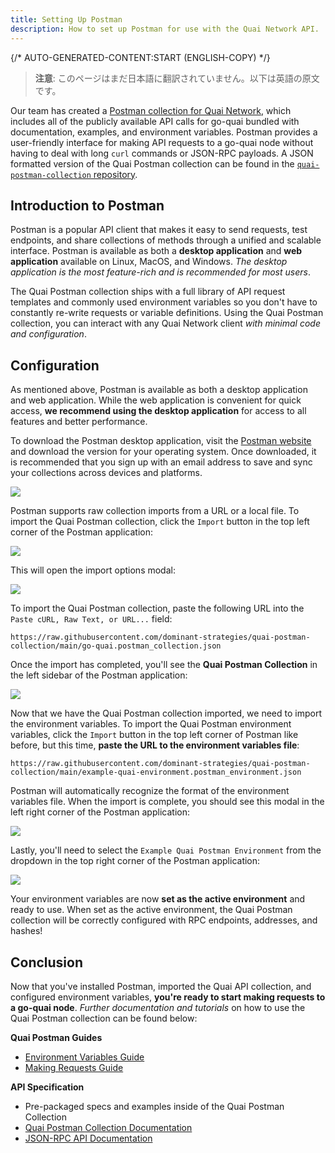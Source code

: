 ```yaml
---
title: Setting Up Postman
description: How to set up Postman for use with the Quai Network API.
---
```


{/* AUTO-GENERATED-CONTENT:START (ENGLISH-COPY) */}

> **注意**: このページはまだ日本語に翻訳されていません。以下は英語の原文です。

Our team has created a [Postman collection for Quai Network](https://docs.api.qu.ai/), which includes all of the publicly available API calls for go-quai bundled with documentation, examples, and environment variables. Postman provides a user-friendly interface for making API requests to a go-quai node without having to deal with long `curl` commands or JSON-RPC payloads. A JSON formatted version of the Quai Postman collection can be found in the [`quai-postman-collection` repository](https://github.com/dominant-strategies/quai-postman-collection).

## Introduction to Postman

Postman is a popular API client that makes it easy to send requests, test endpoints, and share collections of methods through a unified and scalable interface. Postman is available as both a **desktop application** and **web application** available on Linux, MacOS, and Windows. _The desktop application is the most feature-rich and is recommended for most users_.

The Quai Postman collection ships with a full library of API request templates and commonly used environment variables so you don't have to constantly re-write requests or variable definitions. Using the Quai Postman collection, you can interact with any Quai Network client _with minimal code and configuration_.

## Configuration

<Steps>
<Step title="Install Postman">

As mentioned above, Postman is available as both a desktop application and web application. While the web application is convenient for quick access, **we recommend using the desktop application** for access to all features and better performance.

To download the Postman desktop application, visit the [Postman website](https://www.postman.com/downloads/) and download the version for your operating system. Once downloaded, it is recommended that you sign up with an email address to save and sync your collections across devices and platforms.

<Frame>
	<img src='/images/Postman/PostmanDownload.jpg' />
</Frame>
</Step>

<Step title="Import Quai API Collection">

Postman supports raw collection imports from a URL or a local file. To import the Quai Postman collection, click the `Import` button in the top left corner of the Postman application:

<Frame>
	<img src='/images/Postman/PostmanImportButton.png' />
</Frame>

This will open the import options modal:

<Frame>
	<img src='/images/Postman/PostmanImportModal.png' />
</Frame>

To import the Quai Postman collection, paste the following URL into the `Paste cURL, Raw Text, or URL...` field:

```
https://raw.githubusercontent.com/dominant-strategies/quai-postman-collection/main/go-quai.postman_collection.json
```

Once the import has completed, you'll see the **Quai Postman Collection** in the left sidebar of the Postman application:

<Frame>
	<img src='/images/Postman/PostmanCollection.png' />
</Frame>
</Step>

<Step title="Import Environment Variables">

Now that we have the Quai Postman collection imported, we need to import the environment variables. To import the Quai Postman environment variables, click the `Import` button in the top left corner of Postman like before, but this time, **paste the URL to the environment variables file**:

```
https://raw.githubusercontent.com/dominant-strategies/quai-postman-collection/main/example-quai-environment.postman_environment.json
```

Postman will automatically recognize the format of the environment variables file. When the import is complete, you should see this modal in the left right corner of the Postman application:

<Frame>
	<img src='/images/Postman/PostmanImportSuccess.png' />
</Frame>

Lastly, you'll need to select the `Example Quai Postman Environment` from the dropdown in the top right corner of the Postman application:

<Frame>
	<img src='/images/Postman/PostmanEnvironmentSelect.png' />
</Frame>

Your environment variables are now **set as the active environment** and ready to use. When set as the active environment, the Quai Postman collection will be correctly configured with RPC endpoints, addresses, and hashes!

</Step>
</Steps>

## Conclusion

Now that you've installed Postman, imported the Quai API collection, and configured environment variables, **you're ready to start making requests to a go-quai node**. _Further documentation and tutorials_ on how to use the Quai Postman collection can be found below:

**Quai Postman Guides**

- [Environment Variables Guide](/jp/build/api/postman/environment)
- [Making Requests Guide](/jp/build/api/postman/use)

**API Specification**

- Pre-packaged specs and examples inside of the Quai Postman Collection
- [Quai Postman Collection Documentation](https://docs.api.qu.ai/)
- [JSON-RPC API Documentation](/jp/build/playground/overview)
